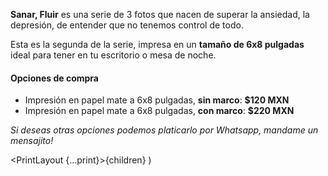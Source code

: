 

**Sanar, Fluir** es una serie de 3 fotos que nacen de superar la ansiedad, la depresión, de entender que no tenemos control de todo.

Esta es la segunda de la serie, impresa en un **tamaño de 6x8 pulgadas** ideal para tener en tu escritorio o mesa de noche.

#### Opciones de compra

- Impresión en papel mate a 6x8 pulgadas, **sin marco**: **$120 MXN**
- Impresión en papel mate a 6x8 pulgadas, **con marco**: **$220 MXN**

_Si deseas otras opciones podemos platicarlo por Whatsapp, mandame un mensajito!_

  <PrintLayout {...print}>{children}</PrintLayout>
)
